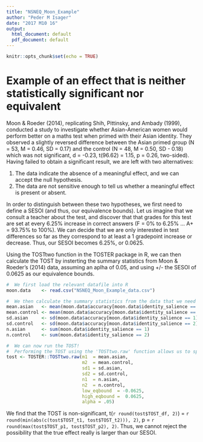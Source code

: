 ```yaml
---
title: "NSNEQ_Moon_Example"
author: "Peder M Isager"
date: "2017 M10 16"
output:
  html_document: default
  pdf_document: default
---
```


```r
knitr::opts_chunk$set(echo = TRUE)
```
# Example of an effect that is neither statistically significant nor equivalent

Moon & Roeder (2014), replicating Shih, Pittinsky, and Ambady (1999), conducted a study to investigate whether Asian-American women would perform better on a maths test when primed with their Asian identity. They observed a slightly reversed difference between the Asian primed group (N = 53, M = 0.46, SD = 0.17) and the control (N = 48, M = 0.50, SD - 0.18) which was not significant, d = -0.23, t(96.62) = 1.15, p = 0.26, two-sided). Having failed to obtain a significant result, we are left with two alternatives:

1. The data indicate the absence of a meaningful effect, and we can accept the null hypothesis.
2. The data are not sensitive enough to tell us whether a meaningful effect is present or absent. 

In order to distinguish between these two hypotheses, we first need to define a SESOI (and thus, our equivalence bounds). Let us imagine that we consult a teacher about the test, and discover that that grades for this test are set at every 6.25% increase in correct answers (F = 0% to 6.25% ... A+ = 93.75% to 100%). We can decide that we are only interested in test differences so far as they correspond to at least a 1 gradepoint increase or decrease. Thus, our SESOI becomes 6.25%, or 0.0625. 

Using the TOSTtwo function in the TOSTER package in R, we can then calculate the TOST by insterting the summary statistics from Moon & Roeder's (2014) data, assuming an aplha of 0.05, and using +/- the SESOI of 0.0625 as our equivalence bounds. 

```r

#  We first load the relevant datafile into R
moon.data    <- read.csv("NSNEQ_Moon_Example_data.csv") 

#  We then calculate the summary statistics from the data that we need in the TOST calculation below
mean.asian   <- mean(moon.data$accuracy[moon.data$identity_salience == 1])
mean.control <- mean(moon.data$accuracy[moon.data$identity_salience == 2])
sd.asian     <- sd(moon.data$accuracy[moon.data$identity_salience == 1])
sd.control   <- sd(moon.data$accuracy[moon.data$identity_salience == 2])
n.asian      <- sum(moon.data$identity_salience == 1)
n.control    <- sum(moon.data$identity_salience == 2)

#  We can now run the TOST!
#  Performing the TOST using the 'TOSTtwo.raw' function allows us to specify equivalence bounds in raw values
tost <- TOSTER::TOSTtwo.raw(m1  = mean.asian,
                            m2  = mean.control,
                            sd1 = sd.asian,
                            sd2 = sd.control,
                            n1  = n.asian,
                            n2  = n.control,
                            low_eqbound  = -0.0625,
                            high_eqbound =  0.0625,
                            alpha = .05)
```

We find that the TOST is non-significant, t(`r round(tost$TOST_df, 2)`) = `r round(min(abs(c(tost$TOST_t1, tost$TOST_t2))), 2)`, p = `r round(max(tost$TOST_p1, tost$TOST_p2), 2)`. Thus, we cannot reject the possibility that the true effect really is larger than our SESOI.


